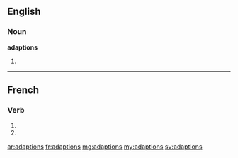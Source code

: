 ==English==

===Noun===
'''adaptions'''

# {{plural of|adaption}}

----

==French==

===Verb===
{{fr-verb-form}}

# {{conjugation of|adapter||1|p|imperf|ind|lang=fr}}
# {{conjugation of|adapter||1|p|pres|sub|lang=fr}}

[[ar:adaptions]]
[[fr:adaptions]]
[[mg:adaptions]]
[[my:adaptions]]
[[sv:adaptions]]